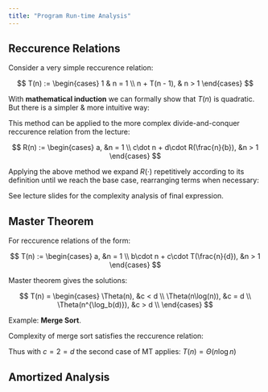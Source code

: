```yaml
---
title: "Program Run-time Analysis"
---
```


## Reccurence Relations 

Consider a very simple reccurence relation:

$$
    T(n) := 
    \begin{cases}
        1               & n = 1 \\
        n + T(n - 1),   & n > 1
    \end{cases}
$$

With **mathematical induction** we can formally show
that $T(n)$ is quadratic. But there is a simpler & more intuitive way:

\begin{align*}
    T(n) &= n + T(n - 1)            \tag{Def $T(\cdot)$} \\
         &= n + n - 1 + T(n - 2)  \\
         &= \dots \tag{Repeat $n - 2$ times}\\
         &= n + n - 1 + \dots + T(1) \\
         &= n + n - 1 + \dots + 1 \tag{Def $T(1)$} \\
         &= \frac{n(n + 1)}{2} \tag{Gauss}\\
         &\in \mathcal{O}(n^2)
\end{align*}

This method can be applied to the more complex divide-and-conquer reccurence relation from the lecture:

$$
    R(n) := 
    \begin{cases}
        a, &n = 1 \\
        c\dot n + d\cdot R(\frac{n}{b}), &n > 1
    \end{cases}
$$

Applying the above method we expand $R(\cdot)$ repetitively according to its definition until we reach
the base case, rearranging terms when necessary:

\begin{align*}
    R(n) &= c\cdot n + d\cdot R(\frac{n}{b}) \tag{Def $R(\cdot)$} \\
         &= c\cdot n + d\bigl(c\frac{n}{b} + d\cdot R(\frac{n}{b^2})\bigr)  \\
         &= c\cdot n + d\Bigl(c\frac{n}{b} + d\cdot \bigl(c\cdot \frac{n}{b^2} + d\cdot R(\frac{n}{b^2})\bigr)\Bigr)  \\
         &= c\cdot n + d\cdot c\frac{n}{b} + d^2c\frac{n}{b^2} + d^3\cdot R(\frac{n}{b^3}) \tag{Rearrange} \\
         &= c\cdot n \left(1 + \frac{d}{b} + \frac{d^2}{b^2}\right) + d^3\cdot R(\frac{n}{b^3}) \\
         &= \dots \tag{Repeat $k$-times} \\
         &= c\cdot n\left(1 + \frac{d}{b} + \dots + \frac{d^{k - 1}}{b^{k - 1}}\right) + d^k \cdot R(\frac{n}{b^k}) \\
         &= c\cdot n \sum_{i = 0}^{k - 1}\left(\frac{d}{b}\right)^i + d^k \cdot R(\frac{n}{b^k}) \\
         &= c\cdot n \sum_{i = 0}^{k - 1}\left(\frac{d}{b}\right)^i + d^k \cdot R(1) \tag{Ass $\frac{n}{b^k} = 1$} \\
         &= c\cdot n \sum_{i = 0}^{k - 1}\left(\frac{d}{b}\right)^i + a\cdot d^k \tag{Def $R(1)$} 
\end{align*}

See lecture slides for the complexity analysis of final expression. 

## Master Theorem

For reccurence relations of the form:

$$
    T(n) := 
    \begin{cases}
        a, &n = 1 \\
        b\cdot n + c\cdot T(\frac{n}{d}), &n > 1
    \end{cases}
$$

Master theorem gives the solutions:

$$
    T(n) =
    \begin{cases}
        \Theta(n), &c < d \\
        \Theta(n\log(n)), &c = d \\
        \Theta(n^{\log_b(d)}), &c > d \\
    \end{cases}
$$

Example: **Merge Sort**. 

Complexity of merge sort satisfies 
the reccurence relation:

\begin{align*}
&T(1) = 1 \\
&T(n) = \mathcal{O}(n) + 2\cdot T(\frac{n}{2}) 
\end{align*}

Thus with $c = 2 = d$ the second case of MT applies: 
$T(n) = \Theta(n\log n)$

## Amortized Analysis


